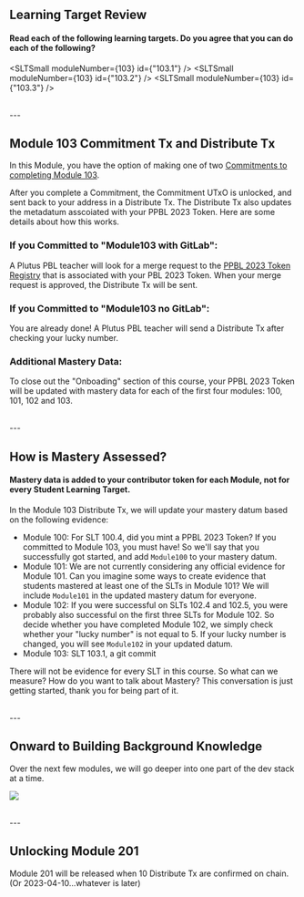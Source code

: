 

## Learning Target Review
#### Read each of the following learning targets. Do you agree that you can do each of the following?
<SLTSmall moduleNumber={103} id={"103.1"} />
<SLTSmall moduleNumber={103} id={"103.2"} />
<SLTSmall moduleNumber={103} id={"103.3"} />

<br />
---

## Module 103 Commitment Tx and Distribute Tx
In this Module, you have the option of making one of two [Commitments to completing Module 103](/module/103/commit).

After you complete a Commitment, the Commitment UTxO is unlocked, and sent back to your address in a Distribute Tx. The Distribute Tx also updates the metadatum asscoiated with your PPBL 2023 Token. Here are some details about how this works.

### If you Committed to "Module103 with GitLab":
A Plutus PBL teacher will look for a merge request to the [PPBL 2023 Token Registry](https://gitlab.com/gimbalabs/ppbl-2023/ppbl-2023-token-registry) that is associated with your PBL 2023 Token. When your merge request is approved, the Distribute Tx will be sent.

### If you Committed to "Module103 no GitLab":
You are already done! A Plutus PBL teacher will send a Distribute Tx after checking your lucky number.

### Additional Mastery Data:
To close out the "Onboading" section of this course, your PPBL 2023 Token will be updated with mastery data for each of the first four modules: 100, 101, 102 and 103.

<br />
---

## How is Mastery Assessed?
#### Mastery data is added to your contributor token for each Module, not for every Student Learning Target.

In the Module 103 Distribute Tx, we will update your mastery datum based on the following evidence:

- Module 100: For SLT 100.4, did you mint a PPBL 2023 Token? If you committed to Module 103, you must have! So we'll say that you successfully got started, and add `Module100` to your mastery datum.
- Module 101: We are not currently considering any official evidence for Module 101. Can you imagine some ways to create evidence that students mastered at least one of the SLTs in Module 101? We will include `Module101` in the updated mastery datum for everyone.
- Module 102: If you were successful on SLTs 102.4 and 102.5, you were probably also successful on the first three SLTs for Module 102. So decide whether you have completed Module 102, we simply check whether your "lucky number" is not equal to 5. If your lucky number is changed, you will see `Module102` in your updated datum.
- Module 103: SLT 103.1, a git commit

There will not be evidence for every SLT in this course. So what can we measure? How do you want to talk about Mastery? This conversation is just getting started, thank you for being part of it.

<br />
---

## Onward to Building Background Knowledge
Over the next few modules, we will go deeper into one part of the dev stack at a time.

![](/PBLFramework.png)

<br />
---

## Unlocking Module 201
Module 201 will be released when 10 Distribute Tx are confirmed on chain. (Or 2023-04-10...whatever is later)

